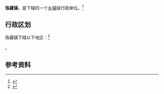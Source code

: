 {{中国乡级行政区|52/05/24/110/000}}

'''珠藏镇'''，是{{PRC admin/fullname|52/05/24/110/000|3}}下辖的一个[[乡镇|乡镇]]级行政单位。<ref>{{PRC admin/ref sgc|{{PRC admin/parent|52/05/24/110/000}}}}</ref>

== 行政区划 ==

珠藏镇下辖以下地区：<ref>{{PRC admin/ref sgc|52/05/24/110/000}}</ref>

{{PRC admin/children|52/05/24/110/000}}。

== 参考资料 ==

{{reflist}}

{{行政区划小作品}}
{{PRC admin/navcat|52/05/24/110/000}}